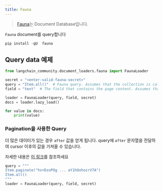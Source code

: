 ```yaml
---
title: Fauna
---
```


>[Fauna](https://fauna.com/)는 Document Database입니다.

`Fauna` document를 query합니다

```python
pip install -qU  fauna
```

## Query data 예제

```python
from langchain_community.document_loaders.fauna import FaunaLoader

secret = "<enter-valid-fauna-secret>"
query = "Item.all()"  # Fauna query. Assumes that the collection is called "Item"
field = "text"  # The field that contains the page content. Assumes that the field is called "text"

loader = FaunaLoader(query, field, secret)
docs = loader.lazy_load()

for value in docs:
    print(value)
```

### Pagination을 사용한 Query

더 많은 데이터가 있는 경우 `after` 값을 얻게 됩니다. query에 `after` 문자열을 전달하여 cursor 이후의 값을 가져올 수 있습니다.

자세한 내용은 [이 링크](https://fqlx-beta--fauna-docs.netlify.app/fqlx/beta/reference/schema_entities/set/static-paginate)를 참조하세요

```python
query = """
Item.paginate("hs+DzoPOg ... aY1hOohozrV7A")
Item.all()
"""
loader = FaunaLoader(query, field, secret)
```